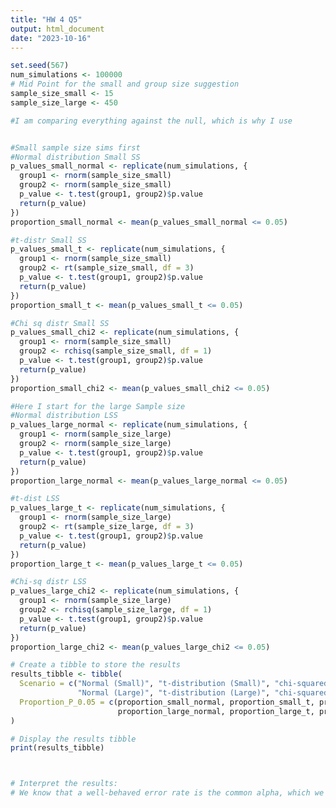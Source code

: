 ```yaml
---
title: "HW 4 Q5"
output: html_document
date: "2023-10-16"
---
```


```r
set.seed(567)
num_simulations <- 100000
# Mid Point for the small and group size suggestion
sample_size_small <- 15
sample_size_large <- 450

#I am comparing everything against the null, which is why I use 


#Small sample size sims first
#Normal distribution Small SS
p_values_small_normal <- replicate(num_simulations, {
  group1 <- rnorm(sample_size_small)
  group2 <- rnorm(sample_size_small)
  p_value <- t.test(group1, group2)$p.value
  return(p_value)
})
proportion_small_normal <- mean(p_values_small_normal <= 0.05)

#t-distr Small SS
p_values_small_t <- replicate(num_simulations, {
  group1 <- rnorm(sample_size_small)
  group2 <- rt(sample_size_small, df = 3)
  p_value <- t.test(group1, group2)$p.value
  return(p_value)
})
proportion_small_t <- mean(p_values_small_t <= 0.05)

#Chi sq distr Small SS
p_values_small_chi2 <- replicate(num_simulations, {
  group1 <- rnorm(sample_size_small)
  group2 <- rchisq(sample_size_small, df = 1)
  p_value <- t.test(group1, group2)$p.value
  return(p_value)
})
proportion_small_chi2 <- mean(p_values_small_chi2 <= 0.05)

#Here I start for the large Sample size
#Normal distribution LSS
p_values_large_normal <- replicate(num_simulations, {
  group1 <- rnorm(sample_size_large)
  group2 <- rnorm(sample_size_large)
  p_value <- t.test(group1, group2)$p.value
  return(p_value)
})
proportion_large_normal <- mean(p_values_large_normal <= 0.05)

#t-dist LSS
p_values_large_t <- replicate(num_simulations, {
  group1 <- rnorm(sample_size_large)
  group2 <- rt(sample_size_large, df = 3)
  p_value <- t.test(group1, group2)$p.value
  return(p_value)
})
proportion_large_t <- mean(p_values_large_t <= 0.05)

#Chi-sq distr LSS
p_values_large_chi2 <- replicate(num_simulations, {
  group1 <- rnorm(sample_size_large)
  group2 <- rchisq(sample_size_large, df = 1)
  p_value <- t.test(group1, group2)$p.value
  return(p_value)
})
proportion_large_chi2 <- mean(p_values_large_chi2 <= 0.05)

# Create a tibble to store the results
results_tibble <- tibble(
  Scenario = c("Normal (Small)", "t-distribution (Small)", "chi-squared distribution (Small)",
               "Normal (Large)", "t-distribution (Large)", "chi-squared distribution (Large)"),
  Proportion_P_0.05 = c(proportion_small_normal, proportion_small_t, proportion_small_chi2,
                        proportion_large_normal, proportion_large_t, proportion_large_chi2)
)

# Display the results tibble
print(results_tibble)



# Interpret the results:
# We know that a well-behaved error rate is the common alpha, which we also learned is the probability of type 1 error. Thus from the findings we can look at the proportion of p-values--from the tests I ran--less than 0.05 in the hopes that they are close to 0.05. In class we talked about how the T-test was created to use sample standard deviations or for a small sample size instead of the normal distribution. Thus, it is expected that when comparing two groups, ones with normal and t distributed random variables, we see that the proportion of the values for rejection of the null is close to 0.05 (the alpha level/type 1 error probability). Since T distributed data converges to normal with an increased sample size, we see that for the larger sample where we compared the t-distribution to the normal as a reference, the value is even closer to 0.05 then when we used the small sample size. Thus, the t-test is robust for both small and large samples, but more so for large. For chi-squared, the proportion of p values less than 0.05 is 0.62 for small sample sizes and 1 for large sample sizes. This indicates that the tests between chi-squared and normal RV's is not correctly rejecting the null hypothesis when it should (type 2 error). The chisquare and normal two sample t test is not robust.For comparing sets of Normal RV's in a t-test we see that it is pretty robust for both small and large sample sizes.

```

